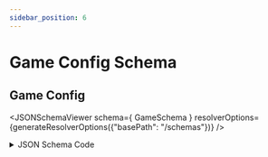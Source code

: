 ```yaml
---
sidebar_position: 6
---
```



# Game Config Schema

## Game Config

<JSONSchemaViewer schema={ GameSchema } resolverOptions={generateResolverOptions({"basePath": "/schemas"})} />

<details>
    <summary>JSON Schema Code</summary>

    <InlineSchemaDisplay 
    schema={GameSchema} 
    resolverOptions={generateResolverOptions({"basePath": "/schemas"})} 
    title="Game Schema"
    />

</details>